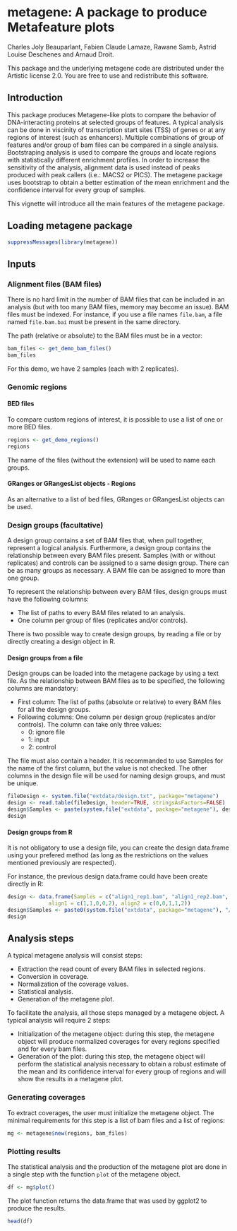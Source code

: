 <!--
%\VignetteEngine{knitr::knitr}
%\VignetteIndexEntry{A package to produce Metafeature plots}
-->

metagene: A package to produce Metafeature plots
========================================================

Charles Joly Beauparlant, Fabien Claude Lamaze, Rawane Samb, Astrid Louise Deschenes and Arnaud Droit.

This package and the underlying metagene code are distributed under the Artistic license 2.0. You are free to use and redistribute this software. 

## Introduction

This package produces Metagene-like plots to compare the behavior of DNA-interacting proteins at selected groups of features. A typical analysis can be done in viscinity of transcription start sites (TSS) of genes or at any regions of interest (such as enhancers). Multiple combinations of group of features and/or group of bam files can be compared in a single analysis. Bootstraping analysis is used to compare the groups and locate regions with statistically different enrichment profiles. In order to increase the sensitivity of the analysis, alignment data is used instead of peaks produced with peak callers (i.e.: MACS2 or PICS). The metagene package uses bootstrap to obtain a better estimation of the mean enrichment and the confidence interval for every group of samples.

This vignette will introduce all the main features of the metagene package.

## Loading metagene package

```r
suppressMessages(library(metagene))
```
 
## Inputs

### Alignment files (BAM files)

There is no hard limit in the number of BAM files that can be included in an analysis (but with too many BAM files, memory may become an issue). BAM files must be indexed. For instance, if you use a file names `file.bam`, a file named `file.bam.bai` must be present in the same directory.

The path (relative or absolute) to the BAM files must be in a vector:
```r
bam_files <- get_demo_bam_files()
bam_files
```

For this demo, we have 2 samples (each with 2 replicates).

### Genomic regions

#### BED files

To compare custom regions of interest, it is possible to use a list of one or more BED files.

```r
regions <- get_demo_regions()
regions
```

The name of the files (without the extension) will be used to name each groups.

#### GRanges or GRangesList objects - Regions

As an alternative to a list of bed files, GRanges or GRangesList objects can be used.

### Design groups (facultative)

A design group contains a set of BAM files that, when pull together, represent a logical analysis. Furthermore, a design group contains the relationship between every BAM files present. Samples (with or without replicates) and controls can be assigned to a same design group. There can be as many groups as necessary. A BAM file can be assigned to more than one group. 

To represent the relationship between every BAM files, design groups must have the following columns:

* The list of paths to every BAM files related to an analysis.
* One column per group of files (replicates and/or controls). 

There is two possible way to create design groups, by reading a file or by directly creating a design object in R.

#### Design groups from a file

Design groups can be loaded into the metagene package by using a text file. As the relationship between BAM files as to be specified, the following columns are mandatory:

* First column: The list of paths (absolute or relative) to every BAM files for all the design groups.
* Following columns: One column per design group (replicates and/or controls). The column can take only three values: 
	+ 0: ignore file
	+ 1: input
	+ 2: control

The file must also contain a header. It is recommanded to use Samples for the name of the first column, but the value is not checked. The other columns in the design file will be used for naming design groups, and must be unique.

```r
fileDesign <- system.file("extdata/design.txt", package="metagene")
design <- read.table(fileDesign, header=TRUE, stringsAsFactors=FALSE)
design$Samples <- paste(system.file("extdata", package="metagene"), design$Samples, sep="/")
design
```

#### Design groups from R

It is not obligatory to use a design file, you can create the design data.frame using your prefered method (as long as the restrictions on the values mentioned previously are respected).

For instance, the previous design data.frame could have been create directly in R:
```r
design <- data.frame(Samples = c("align1_rep1.bam", "align1_rep2.bam", "align2_rep1.bam", "align2_rep2.bam", "ctrl.bam"),
		     align1 = c(1,1,0,0,2), align2 = c(0,0,1,1,2))
design$Samples <- paste0(system.file("extdata", package="metagene"), "/", design$Samples)
design
```

## Analysis steps

A typical metagene analysis will consist steps:

* Extraction the read count of every BAM files in selected regions.
* Conversion in coverage.
* Normalization of the coverage values.
* Statistical analysis.
* Generation of the metagene plot.

To facilitate the analysis, all those steps managed by a metagene object. A typical analysis will require 2 steps:

* Initialization of the metagene object: during this step, the metagene object will produce normalized coverages for every regions specified and for every bam files.
* Generation of the plot: during this step, the metagene object will perform the statistical analysis necessary to obtain a robust estimate of the mean and its confidence interval for every group of regions and will show the results in a metagene plot.

### Generating coverages

To extract coverages, the user must initialize the metagene object. The minimal requirements for this step is a list of bam files and a list of regions:
```r
mg <- metagene$new(regions, bam_files)
```

### Plotting results

The statistical analysis and the production of the metagene plot are done in a single step with the function `plot` of the metagene object.

```r
df <- mg$plot()
```

The plot function returns the data.frame that was used by ggplot2 to produce the results.

```r
head(df)
```
